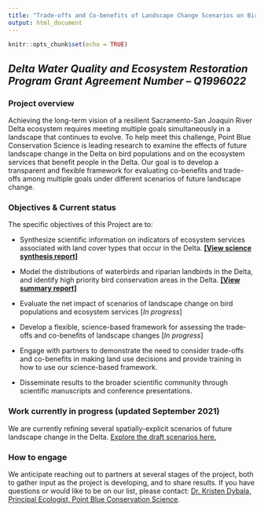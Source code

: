 ```yaml
---
title: "Trade-offs and Co-benefits of Landscape Change Scenarios on Bird Communities and Ecosystem Services in the Sacramento-San Joaquin River Delta"
output: html_document
---
```


```r
knitr::opts_chunk$set(echo = TRUE)
```

## *Delta Water Quality and Ecosystem Restoration Program Grant Agreement Number – Q1996022*


### Project overview

Achieving the long-term vision of a resilient Sacramento-San Joaquin River Delta ecosystem requires meeting multiple goals simultaneously in a landscape that continues to evolve. To help meet this challenge, Point Blue Conservation Science is leading research to examine the effects of future landscape change in the Delta on bird populations and on the ecosystem services that benefit people in the Delta. Our goal is to develop a transparent and flexible framework for evaluating co-benefits and trade-offs among multiple goals under different scenarios of future landscape change.


### Objectives & Current status

The specific objectives of this Project are to: 

* Synthesize scientific information on indicators of ecosystem services associated with land cover types that occur in the Delta. **[[View science synthesis report]](http://www.prbo.org/refs/files/12650_PetersonCA2020.pdf)** 

* Model the distributions of waterbirds and riparian landbirds in the Delta, and identify high priority bird conservation areas in the Delta. **[[View summary report]](http://www.prbo.org/refs/files/12713_DybalaKE2021.pdf)**

* Evaluate the net impact of scenarios of landscape change on bird populations and 
ecosystem services [*In progress*]

* Develop a flexible, science-based framework for assessing the trade-offs and co-benefits 
of landscape changes [*In progress*]

* Engage with partners to demonstrate the need to consider trade-offs and co-benefits in making land use decisions and provide training in how to use our science-based framework.

* Disseminate results to the broader scientific community through scientific manuscripts and conference presentations.


### Work currently in progress (updated September 2021)

We are currently refining several spatially-explicit scenarios of future landscape change in the Delta. [Explore the draft scenarios here.](draft_scenarios.html)


### How to engage

We anticipate reaching out to partners at several stages of the project, both to gather input as the project is developing, and to share results. If you have questions or would like to be on our list, please contact: [Dr. Kristen Dybala, Principal Ecologist, Point Blue Conservation Science](mailto:kdybala@pointblue.org).

